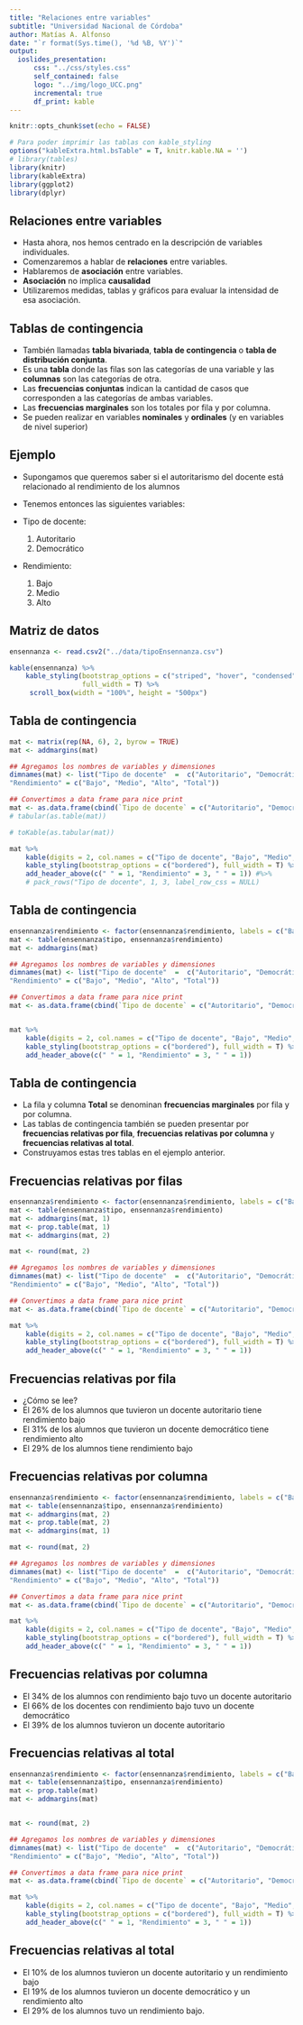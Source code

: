 ```yaml
---
title: "Relaciones entre variables"
subtitle: "Universidad Nacional de Córdoba"
author: Matías A. Alfonso
date: "`r format(Sys.time(), '%d %B, %Y')`"
output:
  ioslides_presentation:
      css: "../css/styles.css"
      self_contained: false
      logo: "../img/logo_UCC.png"
      incremental: true
      df_print: kable
---
```


```r
knitr::opts_chunk$set(echo = FALSE)

# Para poder imprimir las tablas con kable_styling
options("kableExtra.html.bsTable" = T, knitr.kable.NA = '')
# library(tables)
library(knitr)
library(kableExtra)
library(ggplot2)
library(dplyr)
```

## Relaciones entre variables
* Hasta ahora, nos hemos centrado en la descripción de variables individuales.
* Comenzaremos a hablar de **relaciones** entre variables.
* Hablaremos de **asociación** entre variables.
* **Asociación** no implica **causalidad**
* Utilizaremos medidas, tablas y gráficos para evaluar la intensidad de esa asociación.

## Tablas de contingencia


* También llamadas **tabla bivariada**, **tabla de contingencia** o **tabla de distribución conjunta**.
* Es una **tabla** donde las filas son las categorías de una variable y las **columnas** son las categorías de otra.
* Las **frecuencias conjuntas** indican la cantidad de casos que corresponden a las categorías de ambas variables.
* Las **frecuencias marginales** son los totales por fila y por columna.
* Se pueden realizar en variables **nominales** y **ordinales** (y en variables de nivel superior)

## Ejemplo

* Supongamos que queremos saber si el autoritarismo del docente está relacionado al rendimiento de los alumnos
* Tenemos entonces las siguientes variables:

* Tipo de docente:
    1. Autoritario
    2. Democrático
    
* Rendimiento:
    1. Bajo
    2. Medio
    3. Alto
    


## Matriz de datos

```r
ensennanza <- read.csv2("../data/tipoEnsennanza.csv")

kable(ensennanza) %>% 
    kable_styling(bootstrap_options = c("striped", "hover", "condensed"),
                  full_width = T) %>% 
     scroll_box(width = "100%", height = "500px")

```

## Tabla de contingencia
  
```r
mat <- matrix(rep(NA, 6), 2, byrow = TRUE)
mat <- addmargins(mat)

## Agregamos los nombres de variables y dimensiones
dimnames(mat) <- list("Tipo de docente"  =  c("Autoritario", "Democrático", "Total"),
"Rendimiento" = c("Bajo", "Medio", "Alto", "Total"))

## Convertimos a data frame para nice print
mat <- as.data.frame(cbind(`Tipo de docente` = c("Autoritario", "Democrático", "Total"), mat), row.names = F)
# tabular(as.table(mat))

# toKable(as.tabular(mat))

mat %>%  
    kable(digits = 2, col.names = c("Tipo de docente", "Bajo", "Medio", "Alto", "Total"), escape = F) %>%
    kable_styling(bootstrap_options = c("bordered"), full_width = T) %>% 
    add_header_above(c(" " = 1, "Rendimiento" = 3, " " = 1)) #%>% 
    # pack_rows("Tipo de docente", 1, 3, label_row_css = NULL)

```


## Tabla de contingencia

```r
ensennanza$rendimiento <- factor(ensennanza$rendimiento, labels = c("Bajo", "Medio", "Alto"), ordered = TRUE)
mat <- table(ensennanza$tipo, ensennanza$rendimiento)
mat <- addmargins(mat)

## Agregamos los nombres de variables y dimensiones
dimnames(mat) <- list("Tipo de docente"  =  c("Autoritario", "Democrático", "Total"),
"Rendimiento" = c("Bajo", "Medio", "Alto", "Total"))

## Convertimos a data frame para nice print
mat <- as.data.frame(cbind(`Tipo de docente` = c("Autoritario", "Democrático", "Total"), mat), row.names = F)


mat %>%  
    kable(digits = 2, col.names = c("Tipo de docente", "Bajo", "Medio", "Alto", "Total"), escape = F) %>%
    kable_styling(bootstrap_options = c("bordered"), full_width = T) %>% 
    add_header_above(c(" " = 1, "Rendimiento" = 3, " " = 1)) 

```

## Tabla de contingencia

* La fila y columna **Total** se denominan **frecuencias marginales** por fila y por columna.
* Las tablas de contingencia también se pueden presentar por **frecuencias relativas por fila**, **frecuencias relativas por columna** y **frecuencias relativas al total**.
* Construyamos estas tres tablas en el ejemplo anterior.

## Frecuencias relativas por filas

```r
ensennanza$rendimiento <- factor(ensennanza$rendimiento, labels = c("Bajo", "Medio", "Alto"), ordered = TRUE)
mat <- table(ensennanza$tipo, ensennanza$rendimiento)
mat <- addmargins(mat, 1)
mat <- prop.table(mat, 1)
mat <- addmargins(mat, 2)

mat <- round(mat, 2)

## Agregamos los nombres de variables y dimensiones
dimnames(mat) <- list("Tipo de docente"  =  c("Autoritario", "Democrático", "Total"),
"Rendimiento" = c("Bajo", "Medio", "Alto", "Total"))

## Convertimos a data frame para nice print
mat <- as.data.frame(cbind(`Tipo de docente` = c("Autoritario", "Democrático", "Total"), mat), row.names = F)

mat %>%  
    kable(digits = 2, col.names = c("Tipo de docente", "Bajo", "Medio", "Alto", "Total"), escape = F) %>%
    kable_styling(bootstrap_options = c("bordered"), full_width = T) %>% 
    add_header_above(c(" " = 1, "Rendimiento" = 3, " " = 1)) 

```

## Frecuencias relativas por fila

* ¿Cómo se lee?
* El 26% de los alumnos que tuvieron un docente autoritario tiene rendimiento bajo
* El 31% de los alumnos que tuvieron un docente democrático tiene rendimiento alto
* El 29% de los alumnos tiene rendimiento bajo


## Frecuencias relativas por columna

```r
ensennanza$rendimiento <- factor(ensennanza$rendimiento, labels = c("Bajo", "Medio", "Alto"), ordered = TRUE)
mat <- table(ensennanza$tipo, ensennanza$rendimiento)
mat <- addmargins(mat, 2)
mat <- prop.table(mat, 2)
mat <- addmargins(mat, 1)

mat <- round(mat, 2)

## Agregamos los nombres de variables y dimensiones
dimnames(mat) <- list("Tipo de docente"  =  c("Autoritario", "Democrático", "Total"),
"Rendimiento" = c("Bajo", "Medio", "Alto", "Total"))

## Convertimos a data frame para nice print
mat <- as.data.frame(cbind(`Tipo de docente` = c("Autoritario", "Democrático", "Total"), mat), row.names = F)

mat %>%  
    kable(digits = 2, col.names = c("Tipo de docente", "Bajo", "Medio", "Alto", "Total"), escape = F) %>%
    kable_styling(bootstrap_options = c("bordered"), full_width = T) %>% 
    add_header_above(c(" " = 1, "Rendimiento" = 3, " " = 1)) 
```

## Frecuencias relativas por columna

* El 34% de los alumnos con rendimiento bajo tuvo un docente autoritario
* El 66% de los docentes con rendimiento bajo tuvo un docente democrático
* El 39% de los alumnos tuvieron un docente autoritario

## Frecuencias relativas al total

```r
ensennanza$rendimiento <- factor(ensennanza$rendimiento, labels = c("Bajo", "Medio", "Alto"), ordered = TRUE)
mat <- table(ensennanza$tipo, ensennanza$rendimiento)
mat <- prop.table(mat)
mat <- addmargins(mat)


mat <- round(mat, 2)

## Agregamos los nombres de variables y dimensiones
dimnames(mat) <- list("Tipo de docente"  =  c("Autoritario", "Democrático", "Total"),
"Rendimiento" = c("Bajo", "Medio", "Alto", "Total"))

## Convertimos a data frame para nice print
mat <- as.data.frame(cbind(`Tipo de docente` = c("Autoritario", "Democrático", "Total"), mat), row.names = F)

mat %>%  
    kable(digits = 2, col.names = c("Tipo de docente", "Bajo", "Medio", "Alto", "Total"), escape = F) %>%
    kable_styling(bootstrap_options = c("bordered"), full_width = T) %>% 
    add_header_above(c(" " = 1, "Rendimiento" = 3, " " = 1)) 
```

## Frecuencias relativas al total

* El 10% de los alumnos tuvieron un docente autoritario y un rendimiento bajo
* El 19% de los alumnos tuvieron un docente democrático y un rendimiento alto 
* El 29% de los alumnos tuvo un rendimiento bajo.


